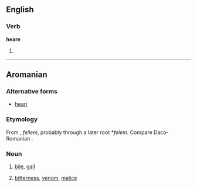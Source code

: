 ==English==

===Verb===
'''heare'''

# {{obsolete spelling of|hear}}

----

==Aromanian==

===Alternative forms===
* [[heari]]

===Etymology===
From {{etyl|la|rup}} {{term|fel|lang=la}}, ''fellem'', probably through a later root *''felem''. Compare Daco-Romanian {{term|fiere|lang=ro}}.

===Noun===
{{head|rup|noun}}

# [[bile]], [[gall]]
# {{context|figurative}} [[bitterness]], [[venom]], [[malice]]